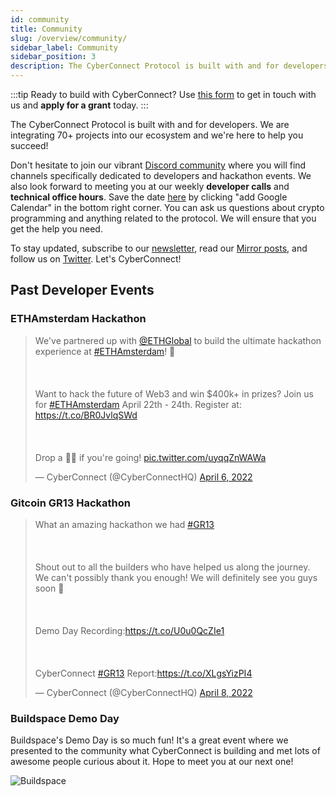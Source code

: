 ```yaml
---
id: community
title: Community
slug: /overview/community/
sidebar_label: Community
sidebar_position: 3
description: The CyberConnect Protocol is built with and for developers. We are integrating 70+ projects into our ecosystem and we're here to help you succeed!
---
```


<head>
    <script async src="https://platform.twitter.com/widgets.js" charSet="utf-8"></script>
</head>

:::tip
Ready to build with CyberConnect? Use [this form](https://9txmc3wk3bc.typeform.com/to/t5bsZ22Z) to get in touch with us and **apply for a grant** today.
:::

The CyberConnect Protocol is built with and for developers. We are integrating 70+ projects into our ecosystem and we're here to help you succeed!

Don't hesitate to join our vibrant [Discord community](https://discord.com/invite/cUc8VRGmPs) where you will find channels specifically dedicated to developers and hackathon events. We also look forward to meeting you at our weekly <strong>developer calls</strong> and <strong>technical office hours</strong>. Save the date [here](https://calendar.google.com/calendar/u/0/embed?src=c_jrfrb2dvlvpttf9jp6b2lrv0n8@group.calendar.google.com&ctz=America/Los_Angeles) by clicking "add Google Calendar" in the bottom right corner. You can ask us questions about crypto programming and anything related to the protocol. We will ensure that you get the help you need.

To stay updated, subscribe to our [newsletter](https://www.getrevue.co/profile/cyberconnect), read our [Mirror posts](https://mirror.xyz/cyberlab.eth), and follow us on [Twitter](https://twitter.com/CyberConnectHQ). Let's CyberConnect!

## Past Developer Events

### ETHAmsterdam Hackathon

<blockquote className="twitter-tweet"><p lang="en" dir="ltr">We&#39;ve partnered up with <a href="https://twitter.com/ETHGlobal?ref_src=twsrc%5Etfw">@ETHGlobal</a> to build the ultimate hackathon experience at <a href="https://twitter.com/hashtag/ETHAmsterdam?src=hash&amp;ref_src=twsrc%5Etfw">#ETHAmsterdam</a>! 🥳<br></br><br></br>Want to hack the future of Web3 and win $400k+ in prizes? Join us for <a href="https://twitter.com/hashtag/ETHAmsterdam?src=hash&amp;ref_src=twsrc%5Etfw">#ETHAmsterdam</a> April 22th - 24th. Register at: <a href="https://t.co/BR0JvlqSWd">https://t.co/BR0JvlqSWd</a> <br></br><br></br>Drop a 🙋‍♀️ if you&#39;re going! <a href="https://t.co/uyqqZnWAWa">pic.twitter.com/uyqqZnWAWa</a></p>&mdash; CyberConnect (@CyberConnectHQ) <a href="https://twitter.com/CyberConnectHQ/status/1511789984008843264?ref_src=twsrc%5Etfw">April 6, 2022</a></blockquote>

### Gitcoin GR13 Hackathon

<blockquote className="twitter-tweet"><p lang="en" dir="ltr">What an amazing hackathon we had <a href="https://twitter.com/hashtag/GR13?src=hash&amp;ref_src=twsrc%5Etfw">#GR13</a><br></br><br></br>Shout out to all the builders who have helped us along the journey. We can&#39;t possibly thank you enough! We will definitely see you guys soon 💯<br></br><br></br>Demo Day Recording:<a href="https://t.co/U0u0QcZIe1">https://t.co/U0u0QcZIe1</a><br></br><br></br>CyberConnect <a href="https://twitter.com/hashtag/GR13?src=hash&amp;ref_src=twsrc%5Etfw">#GR13</a> Report:<a href="https://t.co/XLgsYizPI4">https://t.co/XLgsYizPI4</a></p>&mdash; CyberConnect (@CyberConnectHQ) <a href="https://twitter.com/CyberConnectHQ/status/1512575205759066112?ref_src=twsrc%5Etfw">April 8, 2022</a></blockquote>

### Buildspace Demo Day

Buildspace's Demo Day is so much fun! It's a great event where we presented to the community what CyberConnect is building and met lots of awesome people curious about it. Hope to meet you at our next one! 

![Buildspace](/img/v0.2.0/overview/buildspace.jpg)
